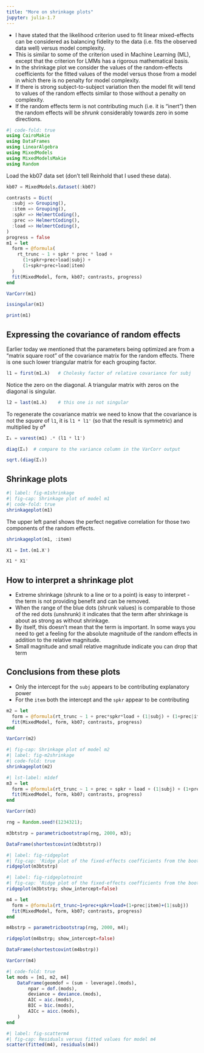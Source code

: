 ```yaml
---
title: "More on shrinkage plots"
jupyter: julia-1.7
---
```


- I have stated that the likelihood criterion used to fit linear mixed-effects can be considered as balancing fidelity to the data (i.e. fits the observed data well) versus model complexity.
- This is similar to some of the criterion used in Machine Learning (ML), except that the criterion for LMMs has a rigorous mathematical basis.
- In the shrinkage plot we consider the values of the random-effects coefficients for the fitted values of the model versus those from a model in which there is no penalty for model complexity.
- If there is strong subject-to-subject variation then the model fit will tend to values of the random effects similar to those without a penalty on complexity.
- If the random effects term is not contributing much (i.e. it is "inert") then the random effects will be *shrunk* considerably towards zero in some directions.


```julia
#| code-fold: true
using CairoMakie
using DataFrames
using LinearAlgebra
using MixedModels
using MixedModelsMakie
using Random
```

Load the kb07 data set (don't tell Reinhold that I used these data).

```julia
kb07 = MixedModels.dataset(:kb07)
```

```julia
contrasts = Dict(
  :subj => Grouping(),
  :item => Grouping(),
  :spkr => HelmertCoding(),
  :prec => HelmertCoding(),
  :load => HelmertCoding(),
)
progress = false
m1 = let
  form = @formula(
    rt_trunc ~ 1 + spkr * prec * load +
	  (1+spkr+prec+load|subj) + 
	  (1+spkr+prec+load|item)
  )
  fit(MixedModel, form, kb07; contrasts, progress)
end
```

```julia
VarCorr(m1)
```

```julia
issingular(m1)
```

```julia
print(m1)
```

## Expressing the covariance of random effects

Earlier today we mentioned that the parameters being optimized are from a "matrix square root" of the covariance matrix for the random effects.
There is one such lower triangular matrix for each grouping factor.


```julia
l1 = first(m1.λ)   # Cholesky factor of relative covariance for subj
```

Notice the zero on the diagonal.  A triangular matrix with zeros on the diagonal is singular.

```julia
l2 = last(m1.λ)    # this one is not singular
```

To regenerate the covariance matrix we need to know that the covariance is not the *square* of `l1`, it is `l1 * l1'` (so that the result is symmetric) and multiplied by σ̂²

```julia
Σ₁ = varest(m1) .* (l1 * l1')
```

```julia
diag(Σ₁)  # compare to the variance column in the VarCorr output
```

```julia
sqrt.(diag(Σ₁))
```

## Shrinkage plots

```julia
#| label: fig-m1shrinkage
#| fig-cap: Shrinkage plot of model m1
#| code-fold: true
shrinkageplot(m1)
```

The upper left panel shows the perfect negative correlation for those two components of the random effects.

```julia
shrinkageplot(m1, :item)
```

```julia
X1 = Int.(m1.X')
```

```julia
X1 * X1'
```

## How to interpret a shrinkage plot

- Extreme shrinkage (shrunk to a line or to a point) is easy to interpret - the term is not providing benefit and can be removed.
- When the range of the blue dots (shrunk values) is comparable to those of the red dots (unshrunk) it indicates that the term after shrinkage is about as strong as without shrinkage.
- By itself, this doesn't mean that the term is important.  In some ways you need to get a feeling for the absolute magnitude of the random effects in addition to the relative magnitude.
- Small magnitude and small relative magnitude indicate you can drop that term

## Conclusions from these plots
- Only the intercept for the `subj` appears to be contributing explanatory power
- For the `item` both the intercept and the `spkr` appear to be contributing

```julia
m2 = let
  form = @formula(rt_trunc ~ 1 + prec*spkr*load + (1|subj) + (1+prec|item))
  fit(MixedModel, form, kb07; contrasts, progress)
end
```

```julia
VarCorr(m2)
```

```julia
#| fig-cap: Shrinkage plot of model m2
#| label: fig-m2shrinkage
#| code-fold: true
shrinkageplot(m2)
```

```julia
#| lst-label: m1def
m3 = let
  form = @formula(rt_trunc ~ 1 + prec + spkr + load + (1|subj) + (1+prec|item))
  fit(MixedModel, form, kb07; contrasts, progress)
end
```

```julia
VarCorr(m3)
```

```julia
rng = Random.seed!(1234321);
```

```julia
m3btstrp = parametricbootstrap(rng, 2000, m3);
```

```julia
DataFrame(shortestcovint(m3btstrp))
```

```julia
#| label: fig-ridgeplot
#| fig-cap: 'Ridge plot of the fixed-effects coefficients from the bootstrap sample'
ridgeplot(m3btstrp)
```

```julia
#| label: fig-ridgeplotnoint
#| fig-cap: 'Ridge plot of the fixed-effects coefficients from the bootstrap sample (with the intercept)'
ridgeplot(m3btstrp; show_intercept=false)
```

```julia
m4 = let
  form = @formula(rt_trunc~1+prec+spkr+load+(1+prec|item)+(1|subj))
  fit(MixedModel, form, kb07; contrasts, progress)
end
```

```julia
m4bstrp = parametricbootstrap(rng, 2000, m4);
```

```julia
ridgeplot(m4bstrp; show_intercept=false)
```

```julia
DataFrame(shortestcovint(m4bstrp))
```

```julia
VarCorr(m4)
```

```julia
#| code-fold: true
let mods = [m1, m2, m4]
	DataFrame(geomdof = (sum ∘ leverage).(mods),
		npar = dof.(mods),
		deviance = deviance.(mods),
		AIC = aic.(mods),
		BIC = bic.(mods),
		AICc = aicc.(mods),
	)
end
```

```julia
#| label: fig-scatterm4
#| fig-cap: Residuals versus fitted values for model m4
scatter(fitted(m4), residuals(m4))
```
